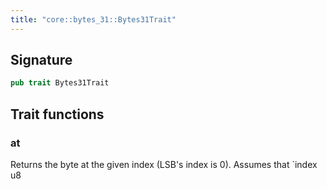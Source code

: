 ```yaml
---
title: "core::bytes_31::Bytes31Trait"
---
```






## Signature

```rust
pub trait Bytes31Trait
```



## Trait functions

### at



Returns the byte at the given index (LSB's index is 0).
Assumes that `index  u8
```



